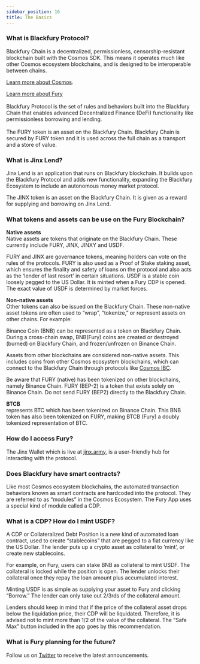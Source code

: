 ```yaml
---
sidebar_position: 16
title: The Basics
---
```


### What is Blackfury Protocol?

Blackfury Chain is a decentralized, permissionless, censorship-resistant blockchain built with the Cosmos SDK. This means it operates much like other Cosmos ecosystem blockchains, and is designed to be interoperable between chains.

[Learn more about Cosmos](https://cosmos.network/).

[Learn more about Fury](https://fury.black/)  
‍  
 Blackfury Protocol is the set of rules and behaviors built into the Blackfury Chain that enables advanced Decentralized Finance (DeFi) functionality like permissionless borrowing and lending.  
‍  
The FURY token is an asset on the Blackfury Chain. Blackfury Chain is secured by FURY token and it is used across the full chain as a transport and a store of value.

### What is Jinx Lend?

Jinx Lend is an application that runs on Blackfury blockchain. It builds upon the Blackfury Protocol and adds new functionality, expanding the Blackfury Ecosystem to include an autonomous money market protocol.

The JINX token is an asset on the Blackfury Chain. It is given as a reward for supplying and borrowing on Jinx Lend.

### What tokens and assets can be use on the Fury Blockchain?

**Native assets**  
Native assets are tokens that originate on the Blackfury Chain. These currently include FURY, JINX, JINXY and USDF.

FURY and JINX are governance tokens, meaning holders can vote on the rules of the protocols. FURY is also used as a Proof of Stake staking asset, which ensures the finality and safety of loans on the protocol and also acts as the ‘lender of last resort’ in certain situations. USDF is a stable coin loosely pegged to the US Dollar. It is minted when a Fury CDP is opened. The exact value of USDF is determined by market forces.

**Non-native assets**  
Other tokens can also be issued on the Blackfury Chain. These non-native asset tokens are often used to “wrap”, “tokenize,” or represent assets on other chains. For example:

Binance Coin (BNB) can be represented as a token on Blackfury Chain. During a cross-chain swap, BNB(Fury) coins are created or destroyed (burned) on Blackfury Chain, and frozen/unfrozen on Binance Chain.

Assets from other blockchains are considered non-native assets. This includes coins from other Cosmos ecosystem blockchains, which can connect to the Blackfury Chain through protocols like [Cosmos IBC](https://cosmos.network/ibc).

Be aware that FURY (native) has been tokenized on other blockchains, namely Binance Chain. FURY (BEP-2) is a token that exists solely on Binance Chain. Do not send FURY (BEP2) directly to the Blackfury Chain.

**BTCB**  
represents BTC which has been tokenized on Binance Chain. This BNB token has also been tokenized on FURY, making BTCB (Fury) a doubly tokenized representation of BTC.

### How do I access Fury?

The Jinx Wallet which is live at [jinx.army](https://jinx.army/), is a user-friendly hub for interacting with the protocol.

### Does Blackfury have smart contracts?

Like most Cosmos ecosystem blockchains, the automated transaction behaviors known as smart contracts are hardcoded into the protocol. They are referred to as “modules” in the Cosmos Ecosystem. The Fury App uses a special kind of module called a CDP.

### What is a CDP? How do I mint USDF?

A CDP or Collateralized Debt Position is a new kind of automated loan contract, used to create “stablecoins” that are pegged to a fiat currency like the US Dollar. The lender puts up a crypto asset as collateral to ‘mint’, or create new stablecoins.

For example, on Fury, users can stake BNB as collateral to mint USDF. The collateral is locked while the position is open. The lender unlocks their collateral once they repay the loan amount plus accumulated interest.

Minting USDF is as simple as supplying your asset to Fury and clicking “Borrow.” The lender can only take out 2/3rds of the collateral amount.

Lenders should keep in mind that if the price of the collateral asset drops below the liquidation price, their CDP will be liquidated. Therefore, it is advised not to mint more than 1/2 of the value of the collateral. The “Safe Max” button included in the app goes by this recommendation.

### What is Fury planning for the future?

Follow us on [Twitter](https://twitter.com/blackfurychain) to receive the latest announcements.
